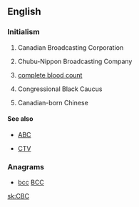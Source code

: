 ==English==

===Initialism===
{{rfc-header|Initialism}}
{{head|en|initialism}}

# {{context|Canada|television|radio|lang=en}} Canadian Broadcasting Corporation
# {{sense|Japan|television|radio}} Chubu-Nippon Broadcasting Company
# {{context|medicine|lang=en}} [[complete blood count]]
# {{context|US|lang=en}} Congressional Black Caucus
# {{context|Canada|US|slang|lang=en}} Canadian-born Chinese

====See also====
* {{sense|Canadian-born Chinese}} [[ABC]]
* {{sense|Canadian Broadcasting Corporation}} [[CTV]]

===Anagrams===
* [[bcc#English|bcc]] [[BCC#English|BCC]]

[[sk:CBC]]
